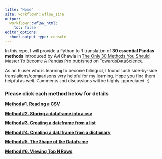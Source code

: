 ```yaml
---
title: "Home"
site: workflowr::wflow_site
output:
  workflowr::wflow_html:
    toc: false
editor_options:
  chunk_output_type: console
---
```


In this repo, I will provide a Python to R translation of **30 essential Pandas methods** introduced by Avi Chawla in [The Only 30 Methods You Should Master To Become A Pandas Pro](https://towardsdatascience.com/the-only-30-methods-you-should-master-to-become-a-pandas-pro-749795084bb2) published on [TowardsDataScience](https://towardsdatascience.com/).

As an R user who is learning to become bilingual, I found such side-by-side translations/comparisons very helpful for my learning. Hope you find them helpful as well. Comments and discussions will be highly appreciated. :)

### Please click each method below for details    


[**Method #1. Reading a CSV**](method1-read-a-csv.html)

[**Method #2. Storing a dataframe into a csv**](method2-store-a-dataframe.html)

[**Method #3. Creating a dataframe from a list**](method3-create-a-dataframe-from-a-list.html)

[**Method #4. Creating a dataframe from a dictionary**](method4-create-a-dataframe-from-a-dictionary.html)

[**Method #5. The Shape of the Dataframe**](method5-the-shape-of-the-dataframe.html)

[**Method #6. Viewing Top N Rows**](method6-viewing-top-n-rows.html)
